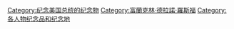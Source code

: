 [[Category:纪念美国总统的纪念物|Category:纪念美国总统的纪念物]]
[[Category:富蘭克林·德拉諾·羅斯福|Category:富蘭克林·德拉諾·羅斯福]]
[[Category:各人物纪念品和纪念地|Category:各人物纪念品和纪念地]]